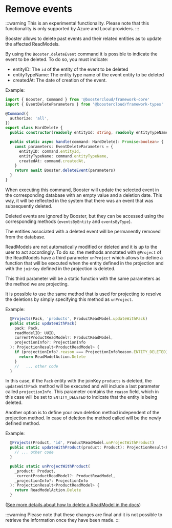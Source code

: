 # Remove events

:::warning
This is an experimental functionality. Please note that this functionality is only supported by Azure and Local providers.
:::

Booster allows to delete past events and their related entities as to update the affected ReadModels.

By using the `Booster.deleteEvent` command it is possible to indicate the event to be deleted. To do so, you must indicate:

* entityID: The `id` of the entity of the event to be deleted
* entityTypeName: The entity type name of the event entity to be deleted
* createdAt: The date of creation of the event.

Example:
```typescript
import { Booster, Command } from '@boostercloud/framework-core'
import { EventDeleteParameters } from '@boostercloud/framework-types'

@Command({
  authorize: 'all',
})
export class HardDelete {
  public constructor(readonly entityId: string, readonly entityTypeName: string, readonly createdAt: string) {}

  public static async handle(command: HardDelete): Promise<boolean> {
    const parameters: EventDeleteParameters = {
      entityID: command.entityId,
      entityTypeName: command.entityTypeName,
      createdAt: command.createdAt,
    }
    return await Booster.deleteEvent(parameters)
  }
}
```

When executing this command, Booster will update the selected event in the corresponding database with an empty value and a deletion date.
This way, it will be reflected in the system that there was an event that was subsequently deleted.

Deleted events are ignored by Booster, but they can be accessed using the corresponding methods (`eventsByEntity` and `eventsByType`).

The entities associated with a deleted event will be permanently removed from the database.

ReadModels are not automatically modified or deleted and it is up to the user to act accordingly.
To do so, the methods annotated with `@Project` of the ReadModels have a third parameter `unProject` which allows to define a
function that will be executed when the entity defined in the projection and with the `joinKey` defined in the projection is deleted.

This third parameter will be a static function with the same parameters as the method we are projecting.

It is possible to use the same method that is used for projecting to resolve the deletions by simply specifying this
method as `unProject`.

Example:
```typescript
  @Projects(Pack, 'products', ProductReadModel.updateWithPack)
  public static updateWithPack(
    pack: Pack,
    readModelID: UUID,
    currentProductReadModel?: ProductReadModel,
    projectionInfo?: ProjectionInfo
  ): ProjectionResult<ProductReadModel> {
    if (projectionInfo?.reason === ProjectionInfoReason.ENTITY_DELETED) {
      return ReadModelAction.Delete
    }
    //   ... other code
  }
```

In this case, if the `Pack` entity with the joinKey `products` is deleted, the `updateWithPack` method will be executed and will include a last parameter called `projectionInfo`.
This parameter contains the `reason` field, which in this case will be set to `ENTITY_DELETED` to indicate that the entity is being deleted.

Another option is to define your own deletion method independent of the projection method. In case of deletion the method
called will be the newly defined method.

Example:
```typescript
  @Projects(Product, 'id', ProductReadModel.unProjectWithProduct)
  public static updateWithProduct(product: Product): ProjectionResult<ProductReadModel> {
    // ... other code
  }

  public static unProjectWithProduct(
    _product: Product,
    _currentProductReadModel?: ProductReadModel,
    _projectionInfo?: ProjectionInfo
  ): ProjectionResult<ProductReadModel> {
    return ReadModelAction.Delete
  }
```

([See more details about how to delete a ReadModel in the docs](https://docs.boosterframework.com/architecture/read-model/#deleting-read-models))

:::warning
Please note that these changes are final and it is not possible to retrieve the information once they have been made.
:::
